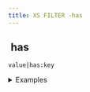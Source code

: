 ```yaml
---
title: XS FILTER -has
---
```


## <img src="../assets/docuBadge (11).png" alt="" data-size="line"> has <a href="#xshas" id="xshas"></a>

`value|has:key`

<details>

<summary>Examples</summary>

```javascript
{"name":"John"}|has:"name"     // Returns true
{"name":"John"}|has:"age"      // Returns false
```

</details>
